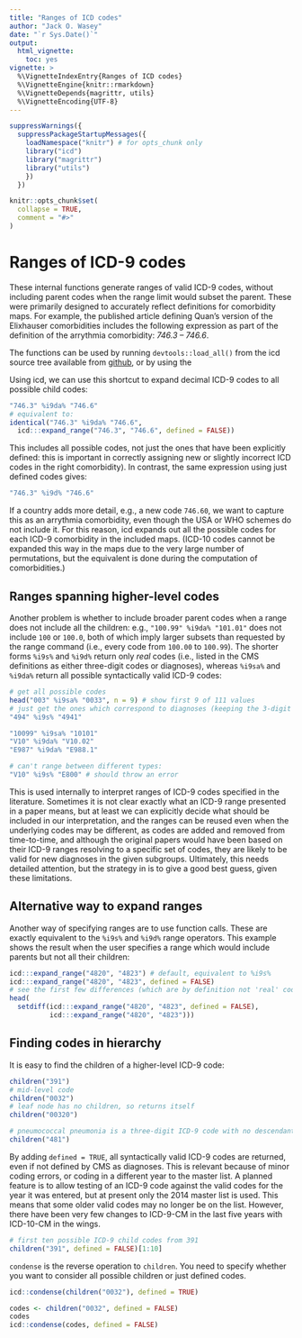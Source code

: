 ```yaml
---
title: "Ranges of ICD codes"
author: "Jack O. Wasey"
date: "`r Sys.Date()`"
output:
  html_vignette:
    toc: yes
vignette: >
  %\VignetteIndexEntry{Ranges of ICD codes}
  %\VignetteEngine{knitr::rmarkdown}
  %\VignetteDepends{magrittr, utils}
  %\VignetteEncoding{UTF-8}
---
```

<!--
Copyright (C) 2014 - 2019  Jack O. Wasey

This file is part of icd.

icd is free software: you can redistribute it and/or modify
it under the terms of the GNU General Public License as published by
the Free Software Foundation, either version 3 of the License, or
(at your option) any later version.

icd is distributed in the hope that it will be useful,
but WITHOUT ANY WARRANTY; without even the implied warranty of
MERCHANTABILITY or FITNESS FOR A PARTICULAR PURPOSE. See the
GNU General Public License for more details.

You should have received a copy of the GNU General Public License
along with icd. If not, see <http:#www.gnu.org/licenses/>.
-->
```r
suppressWarnings({
  suppressPackageStartupMessages({
    loadNamespace("knitr") # for opts_chunk only
    library("icd")
    library("magrittr")
    library("utils")
    })
  })

knitr::opts_chunk$set(
  collapse = TRUE,
  comment = "#>"
)
```

# Ranges of ICD-9 codes

These internal functions generate ranges of valid ICD-9 codes, without including parent codes when the range limit would subset the parent. These were primarily designed to accurately reflect definitions for comorbidity maps. For example, the published article defining Quan's version of the Elixhauser comorbidities includes the following expression as part of the definition of the arrythmia comorbidity: _746.3 -- 746.6_.

The functions can be used by running `devtools::load_all()` from the icd source tree available from [github](https://github.com/jackwasey/icd), or by using the 

Using icd, we can use this shortcut to expand decimal ICD-9 codes to all possible child codes:
```r
"746.3" %i9da% "746.6"
# equivalent to:
identical("746.3" %i9da% "746.6",
  icd:::expand_range("746.3", "746.6", defined = FALSE))
```

This includes all possible codes, not just the ones that have been explicitly defined: this is important in correctly assigning new or slightly incorrect ICD codes in the right comorbidity). In contrast, the same expression using just defined codes gives:
```r
"746.3" %i9d% "746.6"
```

If a country adds more detail, e.g., a new code `746.60`, we want to capture this as an arrythmia comorbidity, even though the USA or WHO schemes do not include it. For this reason, icd expands out all the possible codes for each ICD-9 comorbidity in the included maps. (ICD-10 codes cannot be expanded this way in the maps due to the very large number of permutations, but the equivalent is done during the computation of comorbidities.)

## Ranges spanning higher-level codes

Another problem is whether to include broader parent codes when a range does not include all the children: e.g., `"100.99" %i9da% "101.01"` does not include `100` or `100.0`, both of which imply larger subsets than requested by the range command (i.e., every code from `100.00` to `100.99`). The shorter forms `%i9s%` and `%i9d%` return only *real* codes (i.e., listed in the CMS definitions as either three-digit codes or diagnoses), whereas `%i9sa%` and `%i9da%` return all possible syntactically valid ICD-9 codes:
```r
# get all possible codes
head("003" %i9sa% "0033", n = 9) # show first 9 of 111 values
# just get the ones which correspond to diagnoses (keeping the 3-digit chapters)
"494" %i9s% "4941"

"10099" %i9sa% "10101"
"V10" %i9da% "V10.02"
"E987" %i9da% "E988.1"

# can't range between different types:
"V10" %i9s% "E800" # should throw an error
```

This is used internally to interpret ranges of ICD-9 codes specified in the literature. Sometimes it is not clear exactly what an ICD-9 range presented in a paper means, but at least we can explicitly decide what should be included in our interpretation, and the ranges can be reused even when the underlying codes may be different, as codes are added and removed from time-to-time, and although the original papers would have been based on their ICD-9 ranges resolving to a specific set of codes, they are likely to be valid for new diagnoses in the given subgroups. Ultimately, this needs detailed attention, but the strategy in \code{icd9} is to give a good best guess, given these limitations.

## Alternative way to expand ranges

Another way of specifying ranges are to use function calls. These are exactly equivalent to the `%i9s%` and `%i9d%` range operators. This example shows the result when the user specifies a range which would include parents but not all their children:

```r
icd:::expand_range("4820", "4823") # default, equivalent to %i9s%
icd:::expand_range("4820", "4823", defined = FALSE)
# see the first few differences (which are by definition not 'real' codes):
head(
  setdiff(icd:::expand_range("4820", "4823", defined = FALSE),
          icd:::expand_range("4820", "4823")))
```

## Finding codes in hierarchy

It is easy to find the children of a higher-level ICD-9 code:
```r
children("391")
# mid-level code
children("0032")
# leaf node has no children, so returns itself
children("00320")

# pneumococcal pneumonia is a three-digit ICD-9 code with no descendants
children("481")
```
By adding `defined = TRUE`, all syntactically valid ICD-9 codes are returned, even if not defined by CMS as diagnoses. This is relevant because of minor coding errors, or coding in a different year to the master list. A planned feature is to allow testing of an ICD-9 code against the valid codes for the year it was entered, but at present only the 2014 master list is used. This means that some older valid codes may no longer be on the list. However, there have been very few changes to ICD-9-CM in the last five years with ICD-10-CM in the wings.
```r
# first ten possible ICD-9 child codes from 391
children("391", defined = FALSE)[1:10]
```

`condense` is the reverse operation to `children`. You need to specify whether you want to consider all possible children or just defined codes.
```r
icd::condense(children("0032"), defined = TRUE)

codes <- children("0032", defined = FALSE)
codes
icd::condense(codes, defined = FALSE)
```
